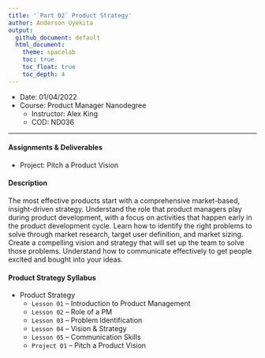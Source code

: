 ```yaml
---
title: '`Part 02` Product Strategy'
author: Anderson Uyekita
output:
  github_document: default
  html_document:
    theme: spacelab
    toc: true
    toc_float: true
    toc_depth: 4
---
```


* Date: 01/04/2022
* Course: Product Manager Nanodegree
    * Instructor: Alex King
    * COD: ND036

--------------------------------------------------------------------------------

#### Assignments & Deliverables

* Project: Pitch a Product Vision


#### Description

The most effective products start with a comprehensive market-based, insight-driven strategy. Understand the role that product managers play during product development, with a focus on activities that happen early in the product development cycle. Learn how to identify the right problems to solve through market research, target user definition, and market sizing. Create a compelling vision and strategy that will set up the team to solve those problems. Understand how to communicate effectively to get people excited and bought into your ideas.


#### Product Strategy Syllabus

* Product Strategy
    * `Lesson 01` -- Introduction to Product Management
    * `Lesson 02` -- Role of a PM
    * `Lesson 03` -- Problem Identification
    * `Lesson 04` -- Vision & Strategy
    * `Lesson 05` -- Communication Skills
    * `Project 01` -- Pitch a Product Vision